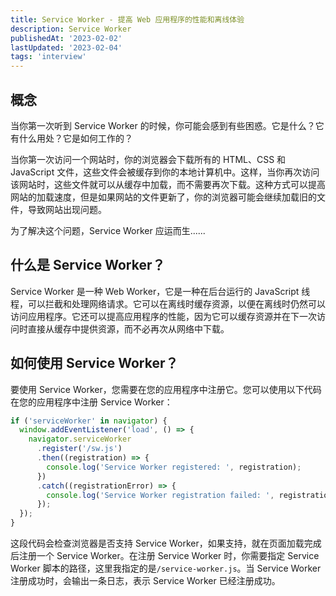 ```yaml
---
title: Service Worker - 提高 Web 应用程序的性能和离线体验
description: Service Worker
publishedAt: '2023-02-02'
lastUpdated: '2023-02-04'
tags: 'interview'
---
```


## 概念

当你第一次听到 Service Worker 的时候，你可能会感到有些困惑。它是什么？它有什么用处？它是如何工作的？

当你第一次访问一个网站时，你的浏览器会下载所有的 HTML、CSS 和 JavaScript 文件，这些文件会被缓存到你的本地计算机中。这样，当你再次访问该网站时，这些文件就可以从缓存中加载，而不需要再次下载。这种方式可以提高网站的加载速度，但是如果网站的文件更新了，你的浏览器可能会继续加载旧的文件，导致网站出现问题。

为了解决这个问题，Service Worker 应运而生......

## 什么是 Service Worker？

Service Worker 是一种 Web Worker，它是一种在后台运行的 JavaScript 线程，可以拦截和处理网络请求。它可以在离线时缓存资源，以便在离线时仍然可以访问应用程序。它还可以提高应用程序的性能，因为它可以缓存资源并在下一次访问时直接从缓存中提供资源，而不必再次从网络中下载。

## 如何使用 Service Worker？

要使用 Service Worker，您需要在您的应用程序中注册它。您可以使用以下代码在您的应用程序中注册 Service Worker：

```javascript
if ('serviceWorker' in navigator) {
  window.addEventListener('load', () => {
    navigator.serviceWorker
      .register('/sw.js')
      .then((registration) => {
        console.log('Service Worker registered: ', registration);
      })
      .catch((registrationError) => {
        console.log('Service Worker registration failed: ', registrationError);
      });
  });
}
```

这段代码会检查浏览器是否支持 Service Worker，如果支持，就在页面加载完成后注册一个 Service Worker。在注册 Service Worker 时，你需要指定 Service Worker 脚本的路径，这里我指定的是`/service-worker.js`。当 Service Worker 注册成功时，会输出一条日志，表示 Service Worker 已经注册成功。
